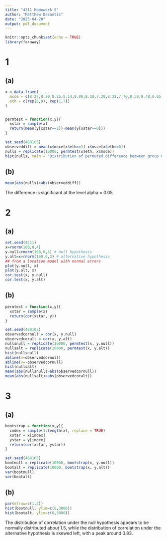 ---
title: "4211 Homework 9"
author: "Matthew DeSantis"
date: "2023-04-20"
output: pdf_document
---

```{r setup, include=FALSE}
knitr::opts_chunk$set(echo = TRUE)
library(faraway)
```

# 1

## (a)

```{r 1a}
x = data.frame(
  msce = c(8.27,8.20,8.25,8.14,9.00,8.10,7.20,8.32,7.70,8.50,9.48,8.65,8.16,8.83,7.76,8.63),
  eth = c(rep(0,9), rep(1,7))
)


permtest = function(x,y){
  xstar = sample(x)
  return(mean(y[xstar==1])-mean(y[xstar==0]))
}

set.seed(488103)
observeddiff = mean(x$msce[x$eth==1]-x$msce[x$eth==0])
nulls = replicate(10000, permtest(x$eth, x$msce))
hist(nulls, main = "Distribution of permuted difference between group means")
```

## (b)

```{r 1b}
mean(abs(nulls)>abs(observeddiff))
```
The difference is significant at the level alpha = 0.05.

\newpage

# 2

## (a)

```{r 2a}
set.seed(4211)
x=rnorm(100,0,4)
y.null=rnorm(100,0,5) # null hypothesis
y.alt=x+rnorm(100,0,3) # alternative hypothesis
## from a location model with normal errors
plot(y.null, x)
plot(y.alt, x)
cor.test(x, y.null)
cor.test(x, y.alt)
```

## (b)

```{r 2b}
permtest = function(x,y){
  xstar = sample(x)
  return(cor(xstar, y))
}

set.seed(488103)
observedcornull = cor(x, y.null)
observedcoralt = cor(x, y.alt)
nullsnull = replicate(10000, permtest(x, y.null))
nullsalt = replicate(10000, permtest(x, y.alt))
hist(nullsnull)
abline(v=observedcornull)
abline(v=-observedcornull)
hist(nullsalt)
mean(abs(nullsnull)>abs(observedcornull))
mean(abs(nullsalt)>abs(observedcoralt))
```

\newpage

# 3

## (a)

```{r 3a}
bootstrap = function(x,y){
  index = sample(1:length(x), replace = TRUE)
  xstar = x[index]
  ystar = y[index]
  return(cor(xstar, ystar))
}

set.seed(488103)
bootnull = replicate(10000, bootstrap(x, y.null))
bootalt = replicate(10000, bootstrap(x, y.alt))
var(bootnull)
var(bootalt)
```

## (b)

```{r 3b}
par(mfrow=c(1,2))
hist(bootnull, ylim=c(0,3000))
hist(bootalt, ylim=c(0,3000))
```
The distribution of correlation under the null hypothesis appears to be normally distributed about 1.5, while the distribution of correlation under the alternative hypothesis is skewed left, with a peak around 0.83.